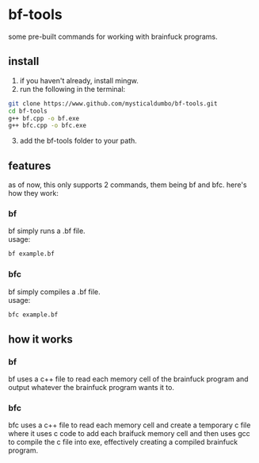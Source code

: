 # bf-tools
some pre-built commands for working with brainfuck programs.
## install
1. if you haven't already, install mingw.
2. run the following in the terminal:
```bash
git clone https://www.github.com/mysticaldumbo/bf-tools.git
cd bf-tools
g++ bf.cpp -o bf.exe
g++ bfc.cpp -o bfc.exe
```
3. add the bf-tools folder to your path.
## features
as of now, this only supports 2 commands, them being bf and  bfc. here's how they work:
### bf
bf simply runs a .bf file.<br/>
usage:
```bash
bf example.bf
```
### bfc
bf simply compiles a .bf file.<br/>
usage:
```bash
bfc example.bf
```
## how it works
### bf
bf uses a c++ file to read each memory cell of the brainfuck program and output whatever the brainfuck program wants it to.
### bfc
bfc uses a c++ file to read each memory cell and create a temporary c file where it uses c code to add each braifuck memory cell and then uses gcc to compile the c file into exe, effectively creating a compiled brainfuck program.